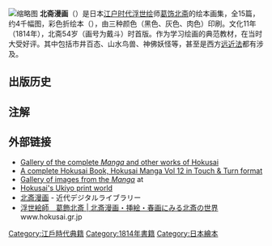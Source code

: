 {{about|[[葛饰北斋|葛饰北斋]]的绘本画集|1981年上映的同名日本电影作品|北斋漫画 (电影)|}}
[[File:Hokusai_Manga_03.jpg|缩略图]]
'''北斋漫画'''（{{jpn|j=北斎漫画|hg=ほくさいまんが|rm=Hokusai Manga}}）是日本[[江户时代|江户时代]][[浮世绘|浮世绘]]师[[葛饰北斋|葛饰北斋]]的绘本画集，全15篇，约4千幅图，彩色折绘本（{{jpn|j=摺絵本}}），由三种颜色（黑色、灰色、肉色）印刷。文化11年（1814年），北斋54岁（画号为戴斗）时首版。作为学习绘画的典范教材，在当时大受好评。其中包括市井百态、山水鸟兽、神佛妖怪等，甚至是西方[[远近法|远近法]]都有涉及。

== 出版历史 ==
{{Empty_section|time=2019-08-08T08:32:26+00:00|section=}}

==注解==
{{reflist}}

==外部链接==
{{Commons category|Hokusai manga}}
* [https://web.archive.org/web/20120715220056/http://visipix.dynalias.com/sites/specials/hokusai/hoku_start.htm Gallery of the complete ''Manga'' and other works of Hokusai]
* [https://web.archive.org/web/20080116140145/http://www.touchandturn.com/hokusai/ A complete Hokusai Book, Hokusai Manga Vol 12 in Touch & Turn format]
* [https://web.archive.org/web/20120315095309/http://www.hum.pref.yamaguchi.jp/ehon/ehon.htm Gallery of images from the ''Manga''] at {{nihongo|Hagi Uragami Museum|{{tsl|ja|山口県立萩美術館・浦上記念館|山口県立萩美術館・浦上記念館}}|Yamaguchi Kenritsu Hagi Bijutsukan · Uragami Kinenkan}} {{ja}}
* [http://www.hokusai.gr.jp Hokusai's Ukiyo print world]{{Wayback|url=http://www.hokusai.gr.jp/ |date=20200220110020 }}  {{ja}}
*[http://iss.ndl.go.jp/api/openurl?ndl_jpno=40070806 北斎漫画] {{Wayback|url=http://iss.ndl.go.jp/api/openurl?ndl_jpno=40070806 |date=20211124184739 }} - 近代デジタルライブラリー
*[http://www.hokusai.gr.jp 浮世絵師　葛飾北斎 | 北斎漫画・挿絵・春画にみる北斎の世界]{{Wayback|url=http://www.hokusai.gr.jp/ |date=20200220110020 }} www.hokusai.gr.jp

[[Category:江戶時代典籍|Category:江戶時代典籍]]
[[Category:1814年書籍|Category:1814年書籍]]
[[Category:日本繪本|Category:日本繪本]]